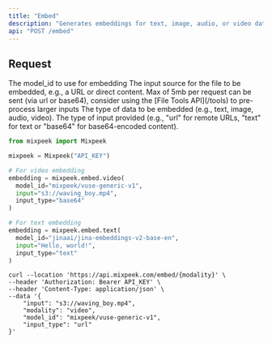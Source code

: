 ```yaml
---
title: "Embed"
description: "Generates embeddings for text, image, audio, or video data to create machine-readable representations."
api: "POST /embed"
---
```


## Request

<ParamField body="model_id" type="string" required>
  The model_id to use for embedding
</ParamField>

<ParamField body="input" type="string" required>
  The input source for the file to be embedded, e.g., a URL or direct content.

  <Warning>
  Max of 5mb per request can be sent (via url or base64), consider using the [File Tools API](/tools) to pre-process larger inputs
  </Warning>
</ParamField>

<ParamField body="modality" type="string" required>
  The type of data to be embedded (e.g., text, image, audio, video).
</ParamField>

<ParamField body="input_type" type="string" required>
  The type of input provided (e.g., "url" for remote URLs, "text" for text or
  "base64" for base64-encoded content).
</ParamField>

<RequestExample>

```python Python
from mixpeek import Mixpeek

mixpeek = Mixpeek("API_KEY")

# For video embedding
embedding = mixpeek.embed.video(
  model_id="mixpeek/vuse-generic-v1",
  input="s3://waving_boy.mp4",
  input_type="base64"
)

# For text embedding
embedding = mixpeek.embed.text(
  model_id="jinaai/jina-embeddings-v2-base-en",
  input="Hello, world!",
  input_type="text"
)
```

```shell Shell
curl --location 'https://api.mixpeek.com/embed/{modality}' \
--header 'Authorization: Bearer API_KEY' \
--header 'Content-Type: application/json' \
--data '{
    "input": "s3://waving_boy.mp4",
    "modality": "video",
    "model_id": "mixpeek/vuse-generic-v1",
    "input_type": "url"
}'
```

</RequestExample>
